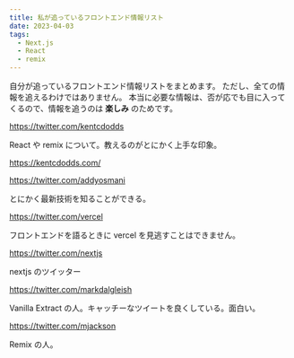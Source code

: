 ```yaml
---
title: 私が追っているフロントエンド情報リスト
date: 2023-04-03
tags:
  - Next.js
  - React
  - remix
---
```


自分が追っているフロントエンド情報リストをまとめます。
ただし、全ての情報を追えるわけではありません。
本当に必要な情報は、否が応でも目に入ってくるので、情報を追うのは **楽しみ** のためです。

https://twitter.com/kentcdodds

React や remix について。教えるのがとにかく上手な印象。

https://kentcdodds.com/

https://twitter.com/addyosmani

とにかく最新技術を知ることができる。

https://twitter.com/vercel

フロントエンドを語るときに vercel を見逃すことはできません。

https://twitter.com/nextjs

nextjs のツイッター

https://twitter.com/markdalgleish

Vanilla Extract の人。キャッチーなツイートを良くしている。面白い。

https://twitter.com/mjackson

Remix の人。
